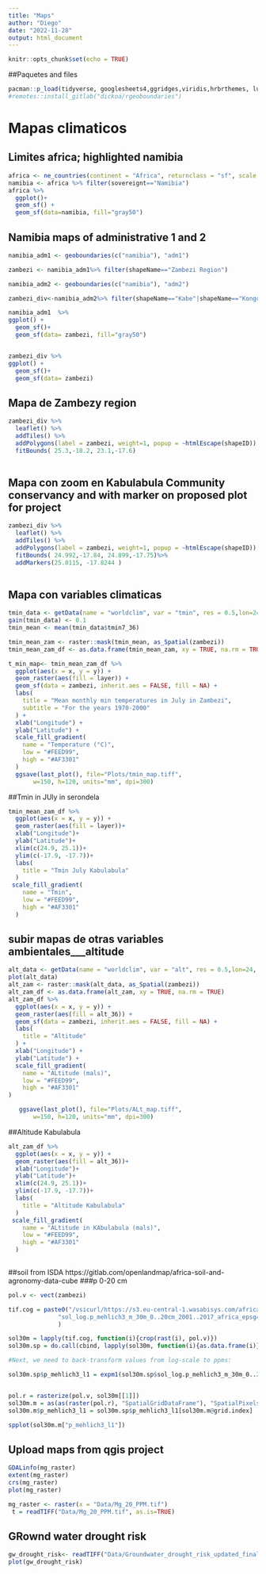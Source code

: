 ```yaml
---
title: "Maps"
author: "Diego"
date: "2022-11-28"
output: html_document
---
```


```r
knitr::opts_chunk$set(echo = TRUE)
```

##Paquetes and files

```r
pacman::p_load(tidyverse, googlesheets4,ggridges,viridis,hrbrthemes, lubridate, gdata,dplyr,zoo,rgeoboundaries, raster,ggspatial,rnaturalearth,rgeos,leaflet,chirps, sf,zoo,rio,rnaturalearthdata,geodata,rgdal,terra,raster,tiff,htmltools)
#remotes::install_gitlab("dickoa/rgeoboundaries")  
```

# Mapas climaticos
## Limites africa; highlighted namibia
```r
africa <- ne_countries(continent = "Africa", returnclass = "sf", scale = "medium")
namibia <- africa %>% filter(sovereignt=="Namibia")
africa %>%  
  ggplot()+
  geom_sf() + 
  geom_sf(data=namibia, fill="gray50")
```
## Namibia maps of administrative 1 and 2
```r
namibia_adm1 <- geoboundaries(c("namibia"), "adm1")

zambezi <- namibia_adm1%>% filter(shapeName=="Zambezi Region")

namibia_adm2 <- geoboundaries(c("namibia"), "adm2")

zambezi_div<-namibia_adm2%>% filter(shapeName=="Kabe"|shapeName=="Kongola"|shapeName=="Linyandi"|shapeName=="Sibinda"|shapeName=="Katima Muliro Rural"|shapeName=="Katima Muliro Urban")

```

```r

namibia_adm1  %>% 
ggplot() +
  geom_sf()+
  geom_sf(data= zambezi, fill="gray50")


zambezi_div %>% 
ggplot() +
  geom_sf()+
  geom_sf(data= zambezi)

```
## Mapa de Zambezy region
```r
zambezi_div %>%
  leaflet() %>%
  addTiles() %>%
  addPolygons(label = zambezi, weight=1, popup = ~htmlEscape(shapeID)) %>%
  fitBounds( 25.3,-18.2, 23.1,-17.6)
  
```


## Mapa con zoom en Kabulabula Community conservancy and with marker on proposed plot for project

```r
zambezi_div %>%
  leaflet() %>%
  addTiles() %>%
  addPolygons(label = zambezi, weight=1, popup = ~htmlEscape(shapeID)) %>%
  fitBounds( 24.992,-17.84, 24.899,-17.75)%>%
  addMarkers(25.0115, -17.8244 )
  
```


## Mapa con variables climaticas
```r
tmin_data <- getData(name = "worldclim", var = "tmin", res = 0.5,lon=24, lat=-18)
gain(tmin_data) <- 0.1
tmin_mean <- mean(tmin_data$tmin7_36)

tmin_mean_zam <- raster::mask(tmin_mean, as_Spatial(zambezi))
tmin_mean_zam_df <- as.data.frame(tmin_mean_zam, xy = TRUE, na.rm = TRUE)

```


```r
t_min_map<- tmin_mean_zam_df %>%
  ggplot(aes(x = x, y = y)) +
  geom_raster(aes(fill = layer)) +
  geom_sf(data = zambezi, inherit.aes = FALSE, fill = NA) +
  labs(
    title = "Mean monthly min temperatures in July in Zambezi",
    subtitle = "For the years 1970-2000"
  ) +
  xlab("Longitude") +
  ylab("Latitude") +
  scale_fill_gradient(
    name = "Temperature (°C)",
    low = "#FEED99",
    high = "#AF3301"
  )
  ggsave(last_plot(), file="Plots/tmin_map.tiff", 
       w=150, h=120, units="mm", dpi=300)

```
##Tmin in JUly in serondela
```r

tmin_mean_zam_df %>%
  ggplot(aes(x = x, y = y)) +
  geom_raster(aes(fill = layer))+
  xlab("Longitude")+
  ylab("Latitude")+
  xlim(c(24.9, 25.1))+
  ylim(c(-17.9, -17.7))+
  labs(
    title = "Tmin July Kabulabula"
  )
 scale_fill_gradient(
    name = "Tmin",
    low = "#FEED99",
    high = "#AF3301"
  )
```


## subir mapas de otras variables ambientales___altitude
```r
alt_data <- getData(name = "worldclim", var = "alt", res = 0.5,lon=24, lat=-18)
plot(alt_data)
alt_zam <- raster::mask(alt_data, as_Spatial(zambezi))
alt_zam_df <- as.data.frame(alt_zam, xy = TRUE, na.rm = TRUE)
alt_zam_df %>%
  ggplot(aes(x = x, y = y)) +
  geom_raster(aes(fill = alt_36)) +
  geom_sf(data = zambezi, inherit.aes = FALSE, fill = NA) +
  labs(
    title = "Altitude"
  ) +
  xlab("Longitude") +
  ylab("Latitude") +
  scale_fill_gradient(
    name = "ALtitude (mals)",
    low = "#FEED99",
    high = "#AF3301"
)

   ggsave(last_plot(), file="Plots/ALt_map.tiff", 
       w=150, h=120, units="mm", dpi=300)
```

##Altitude Kabulabula
```r
alt_zam_df %>%
  ggplot(aes(x = x, y = y)) +
  geom_raster(aes(fill = alt_36))+
  xlab("Longitude")+
  ylab("Latitude")+
  xlim(c(24.9, 25.1))+
  ylim(c(-17.9, -17.7))+
  labs(
    title = "Altitude Kabulabula"
  )
 scale_fill_gradient(
    name = "ALtitude in KAbulabula (mals)",
    low = "#FEED99",
    high = "#AF3301"
  )
 

```


##soil from ISDA https://gitlab.com/openlandmap/africa-soil-and-agronomy-data-cube
###p 0-20 cm
```r

pol.v <- vect(zambezi)

tif.cog = paste0("/vsicurl/https://s3.eu-central-1.wasabisys.com/africa-soil/layers30m/",
              "sol_log.p_mehlich3_m_30m_0..20cm_2001..2017_africa_epsg4326_v0.1.tif"
              )

sol30m = lapply(tif.cog, function(i){crop(rast(i), pol.v)})  
sol30m.sp = do.call(cbind, lapply(sol30m, function(i){as.data.frame(i)}))

#Next, we need to back-transform values from log-scale to ppms:

sol30m.sp$p_mehlich3_l1 = expm1(sol30m.sp$sol_log.p_mehlich3_m_30m_0..20cm_2001..2017_africa_epsg4326_v0.1 / 10)


pol.r = rasterize(pol.v, sol30m[[1]])
sol30m.m = as(as(raster(pol.r), "SpatialGridDataFrame"), "SpatialPixelsDataFrame")
sol30m.m$p_mehlich3_l1 = sol30m.sp$p_mehlich3_l1[sol30m.m@grid.index]

spplot(sol30m.m["p_mehlich3_l1"])
```




## Upload maps from qgis project

```r

GDALinfo(mg_raster)
extent(mg_raster)
crs(mg_raster)
plot(mg_raster)

mg_raster <- raster(x = "Data/Mg_20_PPM.tif")
 t = readTIFF("Data/Mg_20_PPM.tif", as.is=TRUE)
```

## GRownd water drought risk
```r
gw_drought_risk<- readTIFF("Data/Groundwater_drought_risk_updated_final/GRoundwater_drought_risk_updated_final.tif")
plot(gw_drought_risk)
```








